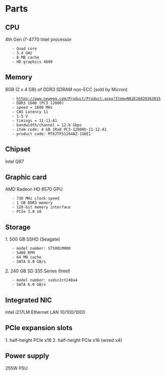 = Parts =
== CPU ==
4th Gen i7-4770 Intel processor
	- Quad core
	- 3.4 GHz
	- 8 MB cache
	- HD graphics 4600

== Memory ==
8GB (2 x 4 GB) of DDR3 SDRAM non-ECC (sold by Micron)
	- [[https://www.newegg.com/Product/Product.aspx?Item=N82E16820363015]]
	- DDR3 1600 (PC3 12800)
	- speed = 1600 MHz
	- CAS Latency 11
	- 1.5 V
	- timings = 11-11-A1
	- bandwidth/channel = 12.b Gbps
	- item code: 4 GB 1Rx8 PC3-12800U-11-12-A1
	- product code: MT8JTF51264AZ-1G6E1

== Chipset ==
Intel Q87

== Graphic card ==
AMD Radeon HD 8570 GPU
	- 730 MHz clock speed
	- 1 GB DDR3 memory
	- 128-bit memory interface
	- PCIe 3.0 x8

== Storage ==
1. 500 GB SSHD (Seagate)
	- model number: ST500LM000
	- 5400 RPM
	- 64 MB cache
	- SATA 6.0 GB/s
2. 240 GB SD 335 Series (Intel)
	- model number: ssdsc2ct240a4 
	- SATA 6.0 GB/s

== Integrated NIC ==
Intel i217LM Ethernet LAN 10/100/1000


== PCIe expansion slots ==
1. half-height PCIe x16
2. half-height PCIe x16 (wired x4)

== Power supply ==
255W PSU


